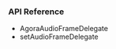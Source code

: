 
<PlatformWrapper platform="macos">

### API Reference

* <Link to = "{{global.API_REF_IOS_ROOT_VOICE_SDK}}/class_iaudioframeobserver.html">AgoraAudioFrameDelegate</Link>

* <Link to = "{{global.API_REF_IOS_ROOT_VOICE_SDK}}/class_irtcengine.html#api_imediaengine_registeraudioframeobserver">setAudioFrameDelegate</Link>

</PlatformWrapper>
